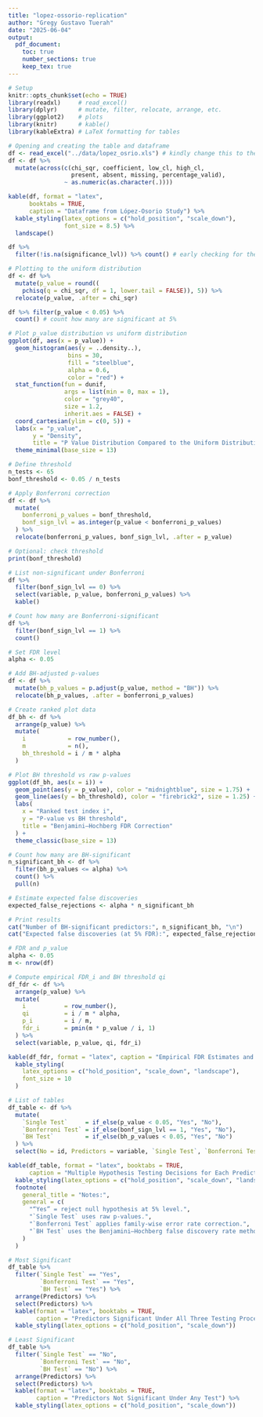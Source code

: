 ```yaml
---
title: "lopez-ossorio-replication"
author: "Gregy Gustavo Tuerah"
date: "2025-06-04"
output:
  pdf_document:
    toc: true
    number_sections: true
    keep_tex: true
---
```


```r
# Setup
knitr::opts_chunk$set(echo = TRUE)
library(readxl)     # read_excel()
library(dplyr)      # mutate, filter, relocate, arrange, etc.
library(ggplot2)    # plots
library(knitr)      # kable()
library(kableExtra) # LaTeX formatting for tables

```

```r
# Opening and creating the table and dataframe
df <- read_excel("../data/lopez_osrio.xls") # kindly change this to the path where you save the file
df <- df %>%
  mutate(across(c(chi_sqr, coefficient, low_cl, high_cl, 
                  present, absent, missing, percentage_valid),
                ~ as.numeric(as.character(.))))

kable(df, format = "latex", 
      booktabs = TRUE,
      caption = "Dataframe from López-Osorio Study") %>%
  kable_styling(latex_options = c("hold_position", "scale_down"),
                font_size = 8.5) %>%
  landscape()
```

```r
df %>%
  filter(!is.na(significance_lvl)) %>% count() # early checking for the number of significant variables
```

```r
# Plotting to the uniform distribution
df <- df %>%
  mutate(p_value = round((
    pchisq(q = chi_sqr, df = 1, lower.tail = FALSE)), 5)) %>%
  relocate(p_value, .after = chi_sqr)

df %>% filter(p_value < 0.05) %>%   
  count() # count how many are significant at 5%

# Plot p_value distribution vs uniform distribution
ggplot(df, aes(x = p_value)) +
  geom_histogram(aes(y = ..density..),
                 bins = 30,
                 fill = "steelblue",
                 alpha = 0.6,
                 color = "red") +
  stat_function(fun = dunif,
                args = list(min = 0, max = 1),
                color = "grey40",
                size = 1.2,
                inherit.aes = FALSE) +
  coord_cartesian(ylim = c(0, 5)) +
  labs(x = "p_value",
       y = "Density",
       title = "P Value Distribution Compared to the Uniform Distribution") +
  theme_minimal(base_size = 13)
```

```r
# Define threshold
n_tests <- 65
bonf_threshold <- 0.05 / n_tests

# Apply Bonferroni correction
df <- df %>%
  mutate(
    bonferroni_p_values = bonf_threshold,
    bonf_sign_lvl = as.integer(p_value < bonferroni_p_values)
  ) %>%
  relocate(bonferroni_p_values, bonf_sign_lvl, .after = p_value)

# Optional: check threshold
print(bonf_threshold)

# List non-significant under Bonferroni
df %>%
  filter(bonf_sign_lvl == 0) %>%
  select(variable, p_value, bonferroni_p_values) %>%
  kable()

# Count how many are Bonferroni-significant
df %>%
  filter(bonf_sign_lvl == 1) %>%
  count()
```

```r
# Set FDR level
alpha <- 0.05

# Add BH-adjusted p-values
df <- df %>%
  mutate(bh_p_values = p.adjust(p_value, method = "BH")) %>%
  relocate(bh_p_values, .after = bonferroni_p_values)

# Create ranked plot data
df_bh <- df %>%
  arrange(p_value) %>%
  mutate(
    i            = row_number(),
    m            = n(),
    bh_threshold = i / m * alpha
  )

# Plot BH threshold vs raw p-values
ggplot(df_bh, aes(x = i)) +
  geom_point(aes(y = p_value), color = "midnightblue", size = 1.75) +
  geom_line(aes(y = bh_threshold), color = "firebrick2", size = 1.25) +
  labs(
    x = "Ranked test index i",
    y = "P-value vs BH threshold",
    title = "Benjamini–Hochberg FDR Correction"
  ) +
  theme_classic(base_size = 13)

# Count how many are BH-significant
n_significant_bh <- df %>%
  filter(bh_p_values <= alpha) %>%
  count() %>%
  pull(n)

# Estimate expected false discoveries
expected_false_rejections <- alpha * n_significant_bh

# Print results
cat("Number of BH-significant predictors:", n_significant_bh, "\n")
cat("Expected false discoveries (at 5% FDR):", expected_false_rejections, "\n")
```

```r
# FDR and p_value
alpha <- 0.05
m <- nrow(df)

# Compute empirical FDR_i and BH threshold qi
df_fdr <- df %>%
  arrange(p_value) %>%
  mutate(
    i           = row_number(),
    qi          = i / m * alpha,
    p_i         = i / m,
    fdr_i       = pmin(m * p_value / i, 1)
  ) %>%
  select(variable, p_value, qi, fdr_i)

kable(df_fdr, format = "latex", caption = "Empirical FDR Estimates and BH Thresholds") %>%
  kable_styling(
    latex_options = c("hold_position", "scale_down", "landscape"),
    font_size = 10
  )
```

```r
# List of tables
df_table <- df %>%
  mutate(
    `Single Test`     = if_else(p_value < 0.05, "Yes", "No"),
    `Bonferroni Test` = if_else(bonf_sign_lvl == 1, "Yes", "No"),
    `BH Test`         = if_else(bh_p_values < 0.05, "Yes", "No")
  ) %>%
  select(No = id, Predictors = variable, `Single Test`, `Bonferroni Test`, `BH Test`)

kable(df_table, format = "latex", booktabs = TRUE,
      caption = "Multiple Hypothesis Testing Decisions for Each Predictor") %>%
  kable_styling(latex_options = c("hold_position", "scale_down", "landscape")) %>%
  footnote(
    general_title = "Notes:",
    general = c(
      "“Yes” = reject null hypothesis at 5% level.",
      "`Single Test` uses raw p-values.",
      "`Bonferroni Test` applies family-wise error rate correction.",
      "`BH Test` uses the Benjamini–Hochberg false discovery rate method."
    )
  )

# Most Significant
df_table %>%
  filter(`Single Test` == "Yes",
         `Bonferroni Test` == "Yes",
         `BH Test` == "Yes") %>%
  arrange(Predictors) %>%
  select(Predictors) %>%
  kable(format = "latex", booktabs = TRUE,
        caption = "Predictors Significant Under All Three Testing Procedures") %>%
  kable_styling(latex_options = c("hold_position", "scale_down"))

# Least Significant
df_table %>%
  filter(`Single Test` == "No",
         `Bonferroni Test` == "No",
         `BH Test` == "No") %>%
  arrange(Predictors) %>%
  select(Predictors) %>%
  kable(format = "latex", booktabs = TRUE,
        caption = "Predictors Not Significant Under Any Test") %>%
  kable_styling(latex_options = c("hold_position", "scale_down"))
```
